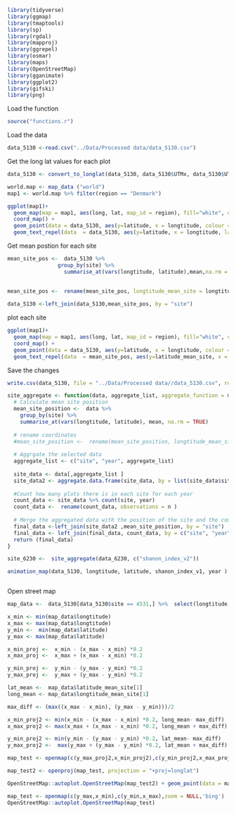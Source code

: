 
```r
library(tidyverse)
library(ggmap)
library(tmaptools)
library(sp)
library(rgdal)
library(mapproj)
library(ggrepel)
library(osmar)
library(maps)
library(OpenStreetMap)
library(gganimate)
library(ggplot2)
library(gifski)
library(png)
```
Load the function
```r
source("functions.r")
```

Load the data
```r
data_5130 <-read.csv("../Data/Processed data/data_5130.csv")
```


Get the long lat values for each plot
```r
data_5130 <- convert_to_longlat(data_5130, data_5130$UTMx, data_5130$UTMy)
```




```r
world.map <- map_data ("world")
map1 <- world.map %>% filter(region == "Denmark")
```


```r
ggplot(map1)+ 
  geom_map(map = map1, aes(long, lat, map_id = region), fill="white", colour = "black") + 
  coord_map() + 
  geom_point(data = data_5130, aes(y=latitude, x = longtitude, colour = factor(year)), alpha = .9, size =2) +
  geom_text_repel(data  = data_5130, aes(y=latitude, x = longtitude, label=site),hjust=0, vjust=0, max.overlaps = 100)
```


Get mean postion for each site

```r
mean_site_pos <-  data_5130 %>%
                group_by(site) %>% 
                  summarise_at(vars(longtitude, latitude),mean,na.rm = TRUE)
  
  
mean_site_pos <-  rename(mean_site_pos, longtitude_mean_site = longtitude, latitude_mean_site = latitude)

data_5130 <-left_join(data_5130,mean_site_pos, by = "site")
```


plot each site
```r
ggplot(map1)+ 
  geom_map(map = map1, aes(long, lat, map_id = region), fill="white", colour = "black") + 
  coord_map() + 
  geom_point(data = data_5130, aes(y=latitude, x = longtitude, colour = factor(year)), alpha = .9, size =2) +
  geom_text_repel(data  = mean_site_pos, aes(y=latitude_mean_site, x = longtitude_mean_site, label=site),hjust=0, vjust=0)
```

Save the changes
```r
write.csv(data_5130, file = "../Data/Processed data//data_5130.csv", row.names=FALSE)
```



```r
site_aggregate <- function(data, aggregate_list, aggregate_function = mean) {
  # Calculate mean site position 
  mean_site_position <-  data %>%
    group_by(site) %>% 
    summarise_at(vars(longtitude, latitude), mean, na.rm = TRUE)
  
  # rename coordinates
  #mean_site_position <-  rename(mean_site_position, longtitude_mean_site = longtitude, latitude_mean_site = latitude)
  
  # Aggrgate the selected data
  aggregate_list <- c("site", "year", aggregate_list)
  
  site_data <- data[,aggregate_list ]
  site_data2 <- aggregate.data.frame(site_data, by = list(site_data$site, site_data$year), FUN = aggregate_function)[,aggregate_list]
  
  #Count how many plots there is in each site for each year
  count_data <- site_data %>% count(site, year)
  count_data <-  rename(count_data, observations = n )
  
  # Merge the aggregated data with the position of the site and the count data
  final_data <-left_join(site_data2 ,mean_site_position, by = "site")
  final_data <- left_join(final_data, count_data, by = c("site", "year"))
  return (final_data)
}
```


```r

site_6230 <-  site_aggregate(data_6230, c("shanon_index_v2"))
```



```r
animation_map(data_5130, longtitude, latitude, shanon_index_v1, year )
```



```r

```


Open street map


```r
map_data <-  data_5130[data_5130$site == 4531,] %>%  select(longtitude, latitude, longtitude_mean_site, latitude_mean_site)
```


```r
x_min <- min(map_data$longtitude)
x_max <- max(map_data$longtitude)
y_min <-  min(map_data$latitude)
y_max <- max(map_data$latitude)

x_min_proj <-  x_min - (x_max - x_min) *0.2
x_max_proj <-  x_max + (x_max - x_min) *0.2

y_min_proj <-  y_min - (y_max - y_min) *0.2
y_max_proj <-  y_max + (y_max - y_min) *0.2

lat_mean <-  map_data$latitude_mean_site[1]
long_mean <- map_data$longtitude_mean_site[1]

max_diff <- (max((x_max - x_min), (y_max - y_min)))/2

x_min_proj2 <- min(x_min - (x_max - x_min) *0.2, long_mean- max_diff)
x_max_proj2 <- max(x_max + (x_max - x_min) *0.2, long_mean + max_diff)

y_min_proj2 <- min(y_min - (y_max - y_min) *0.2, lat_mean- max_diff)
y_max_proj2 <-  max(y_max + (y_max - y_min) *0.2, lat_mean + max_diff)

map_test <- openmap(c(y_max_proj2,x_min_proj2),c(y_min_proj2,x_max_proj2),zoom = NULL,'bing')
```

```r
map_test2 <- openproj(map_test, projection = "+proj=longlat")
```


```r
OpenStreetMap::autoplot.OpenStreetMap(map_test2) + geom_point(data = map_data, mapping = aes(x = longtitude, y = latitude), color = "red", size = 4)
```

```r
map_test <- openmap(c(y_max,x_min),c(y_min,x_max),zoom = NULL,'bing')
OpenStreetMap::autoplot.OpenStreetMap(map_test)
```

